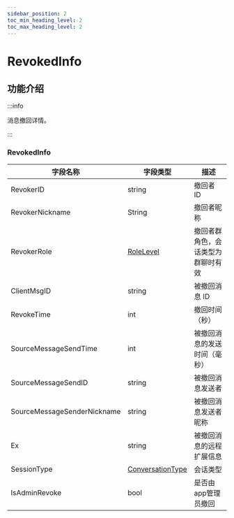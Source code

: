 ```yaml
---
sidebar_position: 2
toc_min_heading_level: 2
toc_max_heading_level: 2
---
```


# RevokedInfo

## 功能介绍

:::info

消息撤回详情。

:::


### RevokedInfo

| 字段名称                    | 字段类型 | 描述           |
| --------------------------- | -------- | -------------- |
| RevokerID                   | string   | 撤回者 ID      |
| RevokerNickname             | String   | 撤回者昵称     |
| RevokerRole                 | [RoleLevel](docs/sdks/enum/roleLevel.mdx)       | 撤回者群角色，会话类型为群聊时有效   |
| ClientMsgID                 | string   | 被撤回消息 ID        |
| RevokeTime                  | int      | 撤回时间（秒）       |
| SourceMessageSendTime       | int      | 被撤回消息的发送时间（毫秒）   |
| SourceMessageSendID         | string   | 被撤回消息发送者     |
| SourceMessageSenderNickname | string   | 被撤回消息发送者昵称 |
| Ex | string   | 被撤回消息的远程扩展信息 |
| SessionType                 | [ConversationType](docs/sdks/enum/conversationType.mdx)      | 会话类型       |
| IsAdminRevoke                 | bool     | 是否由app管理员撤回       |


